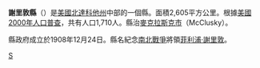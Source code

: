 {{Unreferenced|time=2019-01-31T05:15:06+00:00}}
{{Otheruses|謝里敦縣|subject=美國北達科他州的一個縣|other=同名的縣}}
<!--[[File:Map_of_North_Dakota_highlighting_Sheridan_County.svg|250px]]-->
{{Infobox U.S. County|
 |county  = 謝里敦縣
 |state = 北達科他州 
 |en county  = Sheridan County
 |en state = North Dakota 
 |seal =  
 |map size = 225
 |founded = 
 |seat = [[McClusky,_North_Dakota|McClusky]] 
 |area = 2,605 [[km²|km²]] (1,006 [[square_mile|mi²]]) 
 |area land  = 2,517 km² (972 mi²) 
 |area water = 88 km² (34 mi²)
 |area percentage = 3.38% 
 |census yr = 2000
 |pop = 1,710
 |density = 1
 |web = 
|}}
'''謝里敦縣'''（{{lang-en|Sheridan County}}）是[[美國|美國]][[北達科他州|北達科他州]]中部的一個縣。面積2,605平方公里。根據[[美國2000年人口普查|美國2000年人口普查]]，共有人口1,710人。縣治[[麥克拉斯克市|麥克拉斯克市]]（McClusky）。

縣政府成立於1908年12月24日。縣名紀念[[南北戰爭|南北戰爭]]將領[[菲利浦·謝里敦|菲利浦·謝里敦]]。
{{NorthDakota-stub}}

[[Category:北达科他州行政区划|S]]